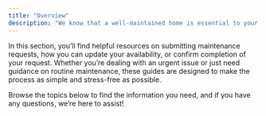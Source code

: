 ```yaml
---
title: "Overview"
description: "We know that a well-maintained home is essential to your comfort, and we’re here to help! This guide provides clear, step-by-step information on a variety of maintenance topics—from troubleshooting common issues to understanding the repair process. "
---
```




In this section, you’ll find helpful resources on submitting maintenance requests, how you can update your availability, or confirm completion of your request. Whether you’re dealing with an urgent issue or just need guidance on routine maintenance, these guides are designed to make the process as simple and stress-free as possible.&#x20;



Browse the topics below to find the information you need, and if you have any questions, we’re here to assist!